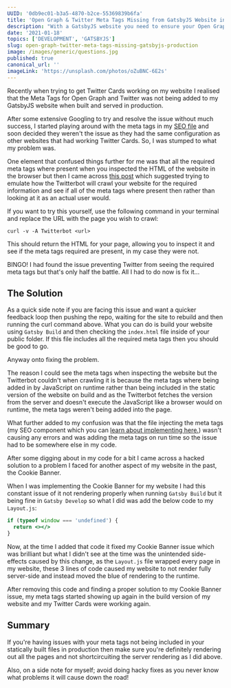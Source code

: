 ```yaml
---
UUID: '0db9ec01-b3a5-4870-b2ce-55369839b6fa'
title: 'Open Graph & Twitter Meta Tags Missing from GatsbyJS Website in Production'
description: "With a GatsbyJS website you need to ensure your Open Graph and Twitter meta tags aren't missing in production, if they are, here's a possible solution."
date: '2021-01-18'
topics: ['DEVELOPMENT', 'GATSBYJS']
slug: open-graph-twitter-meta-tags-missing-gatsbyjs-production
image: /images/generic/questions.jpg
published: true
canonical_url: ''
imageLink: 'https://unsplash.com/photos/oZuBNC-6E2s'
---
```


Recently when trying to get Twitter Cards working on my website I realised that the Meta Tags for Open Graph and Twitter was not being added to my GatsbyJS website when built and served in production.

After some extensive Googling to try and resolve the issue without much success, I started playing around with the meta tags in my [SEO file](https://github.com/conermurphy/conermurphy.com/blob/4c33549d62f65e88ee75f4af44e43675b34c4b9e/src/components/SEO.js) and soon decided they weren't the issue as they had the same configuration as other websites that had working Twitter Cards. So, I was stumped to what my problem was.

One element that confused things further for me was that all the required meta tags where present when you inspected the HTML of the website in the browser but then I came across [this post](https://twittercommunity.com/t/card-error-unable-to-render-or-no-image-read-this-first/62736) which suggested trying to emulate how the Twitterbot will crawl your website for the required information and see if all of the meta tags where present then rather than looking at it as an actual user would.

If you want to try this yourself, use the following command in your terminal and replace the URL with the page you wish to crawl:

```
curl -v -A Twitterbot <url>
```

This should return the HTML for your page, allowing you to inspect it and see if the meta tags required are present, in my case they were not.

BINGO! I had found the issue preventing Twitter from seeing the required meta tags but that's only half the battle. All I had to do now is fix it...

## The Solution

As a quick side note if you are facing this issue and want a quicker feedback loop then pushing the repo, waiting for the site to rebuild and then running the curl command above. What you can do is build your website using `Gatsby Build` and then checking the `index.html` file inside of your public folder. If this file includes all the required meta tags then you should be good to go.

Anyway onto fixing the problem.

The reason I could see the meta tags when inspecting the website but the Twitterbot couldn't when crawling it is because the meta tags where being added in by JavaScript on runtime rather than being included in the static version of the website on build and as the Twitterbot fetches the version from the server and doesn't execute the JavaScript like a browser would on runtime, the meta tags weren't being added into the page.

What further added to my confusion was that the file injecting the meta tags (my SEO component which you can [learn about implementing here.](https://conermurphy.com/blog/adding-open-graph-twitter-meta-tags-gatsbyjs)) wasn't causing any errors and was adding the meta tags on run time so the issue had to be somewhere else in my code.

After some digging about in my code for a bit I came across a hacked solution to a problem I faced for another aspect of my website in the past, the Cookie Banner.

When I was implementing the Cookie Banner for my website I had this constant issue of it not rendering properly when running `Gatsby Build` but it being fine in `Gatsby Develop` so what I did was add the below code to my `Layout.js`:

```jsx
if (typeof window === 'undefined') {
  return <></>
}
```

Now, at the time I added that code it fixed my Cookie Banner issue which was brilliant but what I didn't see at the time was the unintended side-effects caused by this change, as the `Layout.js` file wrapped every page in my website, these 3 lines of code caused my website to not render fully server-side and instead moved the blue of rendering to the runtime.

After removing this code and finding a proper solution to my Cookie Banner issue, my meta tags started showing up again in the build version of my website and my Twitter Cards were working again.

## Summary

If you're having issues with your meta tags not being included in your statically built files in production then make sure you're definitely rendering out all the pages and not shortcircuiting the server rendering as I did above.

Also, on a side note for myself; avoid doing hacky fixes as you never know what problems it will cause down the road!

